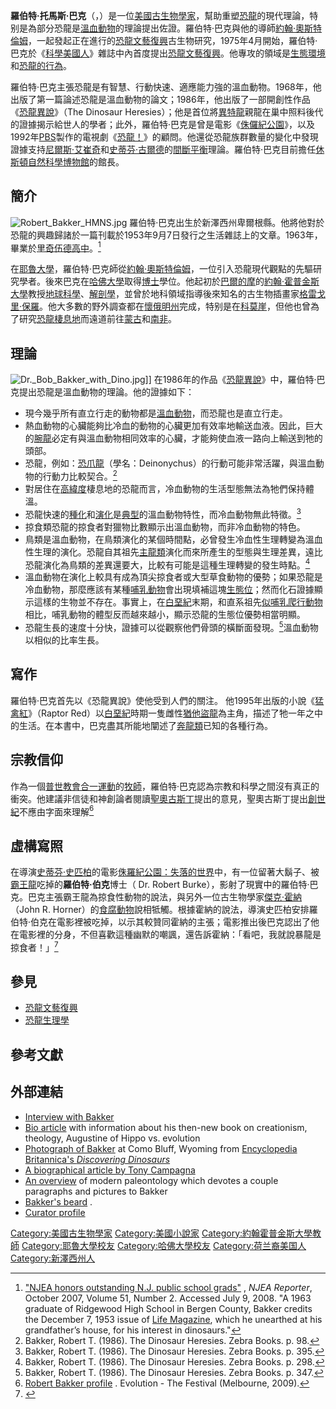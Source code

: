 {{Infobox scientist
|name              = 羅伯特·巴克<br/>（Robert T. Bakker）
|image             = Dr. Bob Bakker.jpg
|image_size        = 
|caption           = 2008年羅伯特·巴克
|birth_date        = {{Birth date and age|1945|3|24}}
|birth_place       = [[新澤西州|新澤西州]][[里奇伍德|里奇伍德]]
|death_date        = 
|death_place       = 
|residence         = 
|citizenship       = 
|nationality       = {{flag|USA|variant=1959}}
|ethnicity         = 
|fields            = [[古生物學|古生物學]]
|work_institution  = [[約翰霍普金斯大學|約翰霍普金斯大學]]
|alma_mater        = [[耶魯大學|耶魯大學]]<br/>[[哈佛大學|哈佛大學]]
|doctoral_advisor  = [[約翰·奧斯特倫姆|約翰·奧斯特倫姆]]
|academic_advisors = 
|doctoral_students = 
|notable_students  = 
|known_for         = 
|author_abbrev_bot = 
|author_abbrev_zoo = 
|influences        = 
|influenced        = 
|awards            = 
|religion          = [[五旬節|五旬節]] [[基督教|基督教]]/ [[進化論|進化論]]
|signature         = 
|footnotes         = 
}}
'''羅伯特·托馬斯·巴克'''（{{lang|en|'''Robert Thomas Bakker'''}}，{{bd|1945年|3月24日}}）是一位[[美國|美國]][[古生物學家|古生物學家]]，幫助重塑[[恐龍|恐龍]]的現代理論，特别是為部分恐龍是[[溫血動物|溫血動物]]的理論提出佐證。羅伯特·巴克與他的導師[[約翰·奧斯特倫姆|約翰·奧斯特倫姆]]，一起發起正在進行的[[恐龍文藝復興|恐龍文藝復興]]古生物研究，1975年4月開始，羅伯特·巴克於《[[科學美國人|科學美國人]]》雜誌中內首度提出[[恐龍文藝復興|恐龍文藝復興]]。他專攻的領域是[[生態環境|生態環境]]和[[恐龍的行為|恐龍的行為]]。

羅伯特·巴克主張恐龍是有智慧、行動快速、適應能力強的溫血動物。1968年，他出版了第一篇論述恐龍是溫血動物的論文；1986年，他出版了一部開創性作品《[[恐龍異說|恐龍異說]]》（The Dinosaur Heresies）；他是首位將[[異特龍|異特龍]]親龍在巢中照料後代的證據揭示給世人的學者；此外，羅伯特·巴克是曾是電影《[[侏儸紀公園|侏儸紀公園]]》，以及1992年[[公共電視網|PBS]]製作的電視劇《[[恐龍！|恐龍！]]》的顧問。他還從恐龍族群數量的變化中發現證據支持[[尼爾斯·艾崔奇|尼爾斯·艾崔奇]]和[[史蒂芬·古爾德|史蒂芬·古爾德]]的[[間斷平衡|間斷平衡]]理論。羅伯特·巴克目前擔任[[休斯頓自然科學博物館|休斯頓自然科學博物館]]的館長。

==簡介==
[[Image:Robert_Bakker_HMNS.jpg|thumb]] 
羅伯特·巴克出生於新澤西州卑爾根縣。他將他對於恐龍的興趣歸諸於一篇刊載於1953年9月7日發行之生活雜誌上的文章。1963年，畢業於[[里奇伍德高中|里奇伍德高中]]。<ref>[http://www.njea.org/pdfs/07ConventionProgram.pdf "NJEA honors outstanding N.J. public school grads"] {{webarchive|url=https://web.archive.org/web/20080910231144/http://www.njea.org/pdfs/07ConventionProgram.pdf |date=2008-09-10 }}, ''NJEA Reporter'', October 2007, Volume 51, Number 2. Accessed July 9, 2008. "A 1963 graduate of Ridgewood High School in Bergen County, Bakker credits the December 7, 1953 issue of [[Life_Magazine|Life Magazine]], which he unearthed at his grandfather’s house, for his interest in dinosaurs."</ref>

在[[耶魯大學|耶魯大學]]，羅伯特·巴克師從[[約翰·奧斯特倫姆|約翰·奧斯特倫姆]]，一位引入恐龍現代觀點的先驅研究學者。後來巴克在[[哈佛大學|哈佛大學]]取得[[博士|博士]]學位。他起初於[[巴爾的摩|巴爾的摩]]的[[約翰·霍普金斯大學|約翰·霍普金斯大學]]教授[[地球科學|地球科學]]、[[解剖學|解剖學]]，並曾於地科領域指導後來知名的古生物插畫家[[格雷戈里·保羅|格雷戈里·保羅]]。他大多數的野外調查都在[[懷俄明州|懷俄明州]]完成，特别是在[[科莫崖|科莫崖]]，但他也曾為了研究[[恐龍|恐龍]][[棲息地|棲息地]]而遠道前往[[蒙古|蒙古]]和[[南非|南非]]。

{{clear}}

==理論==
[[File:Dr._Bob_Bakker_with_Dino.jpg|thumb]]]]
在1986年的作品《[[恐龍異說|恐龍異說]]》中，羅伯特·巴克提出恐龍是溫血動物的理論。他的證據如下： 
*現今幾乎所有直立行走的動物都是[[溫血動物|溫血動物]]，而恐龍也是直立行走。
*熱血動物的心臟能夠比冷血的動物的心臟更加有效率地輸送血液。因此，巨大的[[腕龍|腕龍]]必定有與溫血動物相同效率的心臟，才能夠使血液一路向上輸送到牠的頭部。
*恐龍，例如：[[恐爪龍|恐爪龍]]（學名：Deinonychus）的行動可能非常活躍，與溫血動物的行動力比較契合。<ref>Bakker, Robert T. (1986). The Dinosaur Heresies. Zebra Books. p. 98.</ref>
*對居住在[[高緯度|高緯度]]棲息地的恐龍而言，冷血動物的生活型態無法為牠們保持體溫。
*恐龍快速的[[種化|種化]]和[[演化|演化]]是[[典型|典型]]的溫血動物特性，而冷血動物無此特徵。<ref>Bakker, Robert T. (1986). The Dinosaur Heresies. Zebra Books. p. 395.</ref>
*掠食類恐龍的掠食者對獵物比數顯示出溫血動物，而非冷血動物的特色。
*鳥類是溫血動物，在鳥類演化的某個時間點，必曾發生冷血性生理轉變為溫血性生理的演化。恐龍自其祖先[[主龍類|主龍類]]演化而來所產生的型態與生理差異，遠比恐龍演化為鳥類的差異還要大，比較有可能是這種生理轉變的發生時點。<ref>Bakker, Robert T. (1986). The Dinosaur Heresies. Zebra Books. p. 298.</ref>
*溫血動物在演化上較具有成為頂尖掠食者或大型草食動物的優勢；如果恐龍是冷血動物，那麼應該有某種[[哺乳動物|哺乳動物]]會出現填補這塊[[生態位|生態位]]；然而化石證據顯示這樣的生物並不存在。事實上，在[[白堊紀|白堊紀]]末期，和直系祖先[[似哺乳爬行動物|似哺乳爬行動物]]相比，哺乳動物的體型反而越來越小，顯示恐龍的生態位優勢相當明顯。
*恐龍生長的速度十分快，證據可以從觀察他們骨頭的橫斷面發現。<ref>Bakker, Robert T. (1986). The Dinosaur Heresies. Zebra Books. p. 347.</ref>溫血動物以相似的比率生長。

==寫作==
羅伯特·巴克首先以《恐龍異說》使他受到人們的關注。
他1995年出版的小說《[[猛禽紅|猛禽紅]]》（Raptor Red）以[[白堊紀|白堊紀]]時期一隻雌性[[猶他盜龍|猶他盜龍]]為主角，描述了牠一年之中的生活。在本書中，巴克盡其所能地闡述了[[奔龍類|奔龍類]]已知的各種行為。

==宗教信仰==
作為一個[[普世教會合一運動|普世教會合一運動]]的[[牧師|牧師]]，羅伯特·巴克認為宗教和科學之間沒有真正的衝突。他建議非信徒和神創論者閱讀[[聖奧古斯丁|聖奧古斯丁]]提出的意見，聖奧古斯丁提出[[創世紀|創世紀]]不應由字面來理解<ref>[http://evolutionaustralia.org.au/index.php?page=robert-bakker Robert Bakker profile] {{Wayback|url=http://evolutionaustralia.org.au/index.php?page=robert-bakker |date=20090914182013 }}. Evolution - The Festival (Melbourne, 2009).</ref>

==虛構寫照==
在導演[[史蒂芬·史匹柏|史蒂芬·史匹柏]]的電影[[侏罗纪公园：失落的世界|侏羅紀公園：失落的世界]]中，有一位留著大鬍子、被[[霸王龍|霸王龍]]吃掉的'''羅伯特·伯克'''博士（ Dr. Robert Burke），影射了現實中的羅伯特·巴克。巴克主張霸王龍為掠食性動物的說法，與另外一位古生物學家[[傑克·霍納|傑克·霍納]]（John R. Horner）的[[食腐動物|食腐動物]]說相牴觸。根據霍納的說法，導演史匹柏安排羅伯特·伯克在電影裡被吃掉，以示其較贊同霍納的主張；電影推出後巴克認出了他在電影裡的分身，不但喜歡這種幽默的嘲諷，還告訴霍納：「看吧，我就說暴龍是掠食者！」<ref>{{cite web|url=http://www.cpedia.com/wiki?q=Robert+Bakker&guess_ambig=Jurassic+Park+Dilophosaurus+Dino+Crisis+Oviraptor+Robert+Bakker|title=Robert Bakker|accessdate=2010-07-18}}{{dead link|date=2018年1月 |bot=InternetArchiveBot |fix-attempted=yes }}</ref>

==參見==
*[[恐龍文藝復興|恐龍文藝復興]]
*[[恐龙生理学|恐龍生理學]]

==參考文獻==
{{Reflist}}

==外部連結==
* [https://web.archive.org/web/20091026142031/http://www.geocities.com/CapeCanaveral/Galaxy/8152/robertbakker.html  Interview with Bakker]
* [https://web.archive.org/web/20080930015948/http://www.prehistoricplanet.com/features/index.php?id=26 Bio article] with information about his then-new book on creationism, theology, Augustine of Hippo vs. evolution
* [http://www.britannica.com/dinosaurs/dinosaurs/obakker001p4a.html Photograph of Bakker] {{Wayback|url=http://www.britannica.com/dinosaurs/dinosaurs/obakker001p4a.html |date=20060108175007 }} at Como Bluff, Wyoming from [http://www.britannica.com/dinosaurs/ Encyclopedia Britannica's ''Discovering Dinosaurs''] {{Wayback|url=http://www.britannica.com/dinosaurs/ |date=20060108175007 }}
* [https://web.archive.org/web/20040616203923/http://www.cartage.org.lb/en/themes/Biographies/MainBiographies/B/Bakker/1.html A biographical article by Tony Campagna]
* [https://web.archive.org/web/20040629154247/http://www.etsu.edu/physics/plntrm/dino/after1960.htm An overview] of modern paleontology which devotes a couple paragraphs and pictures to Bakker
* [https://web.archive.org/web/20120322185839/http://www.beardrevue.com/2008/06/bob-bakker-82.html Bakker's beard] .
*[https://web.archive.org/web/20101028071358/http://www.hmns.org/exhibits/curators/bob_bakker.asp?r=1 Curator profile]

{{Authority control}}
{{DEFAULTSORT:Bakker, Robert T.}}
[[Category:美國古生物學家|Category:美國古生物學家]]
[[Category:美國小說家|Category:美國小說家]]
[[Category:約翰霍普金斯大學教師|Category:約翰霍普金斯大學教師]]
[[Category:耶魯大學校友|Category:耶魯大學校友]]
[[Category:哈佛大學校友|Category:哈佛大學校友]]
[[Category:荷兰裔美国人|Category:荷兰裔美国人]]
[[Category:新澤西州人|Category:新澤西州人]]